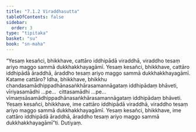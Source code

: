 ```yaml
---
title: "7.1.2 Viraddhasutta"
tableOfContents: false
sidebar:
  order: 3
type: "tipitaka"
basket: "su"
book: "sn-maha"
---
```



<DynamicBreadcrumb />

<Division number="814" book="sn-maha" bookNo="14" page="222">

<Paragraph number="1343" book="sn-maha">
“Yesaṃ kesañci, bhikkhave, cattāro iddhipādā viraddhā, viraddho tesaṃ ariyo maggo sammā dukkhakkhayagāmī. Yesaṃ kesañci, bhikkhave, cattāro iddhipādā āraddhā, āraddho tesaṃ ariyo maggo sammā dukkhakkhayagāmī. Katame cattāro? Idha, bhikkhave, bhikkhu chandasamādhippadhānasaṅkhārasamannāgataṃ iddhipādaṃ bhāveti, vīriyasamādhi …pe…  cittasamādhi …pe…  vīmaṃsāsamādhippadhānasaṅkhārasamannāgataṃ iddhipādaṃ bhāveti. Yesaṃ kesañci, bhikkhave, ime cattāro iddhipādā viraddhā, viraddho tesaṃ ariyo maggo sammā dukkhakkhayagāmī. Yesaṃ kesañci, bhikkhave, ime cattāro iddhipādā āraddhā, āraddho tesaṃ ariyo maggo sammā dukkhakkhayagāmī”ti.

</Paragraph>
</Division>

<Paragraph number="1344" type="center" book="sn-maha">
Dutiyaṃ.
</Paragraph>